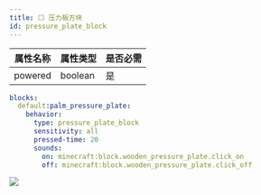 ```yaml
---
title: ⬜️ 压力板方块
id: pressure_plate_block
---
```


| 属性名称    | 属性类型    | 是否必需 |
|---------|---------|------|
| powered | boolean | 是    |

```yaml
blocks:
  default:palm_pressure_plate:
    behavior:
      type: pressure_plate_block
      sensitivity: all
      pressed-time: 20
      sounds:
        on: minecraft:block.wooden_pressure_plate.click_on
        off: minecraft:block.wooden_pressure_plate.click_off
```

![](/img/pressure_plate_block.png)